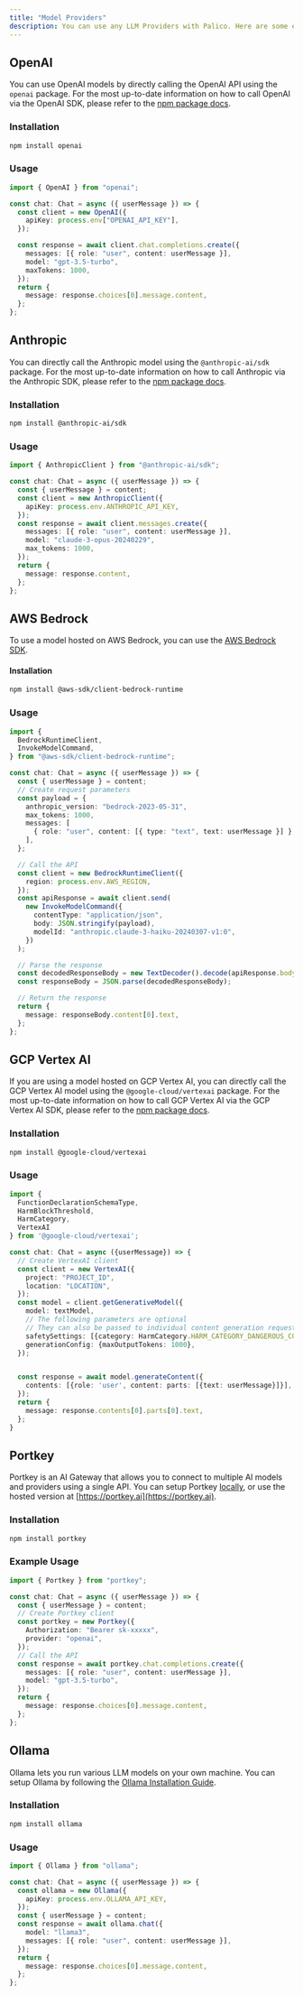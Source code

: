 ```yaml
---
title: "Model Providers"
description: You can use any LLM Providers with Palico. Here are some examples of popular LLM providers.
---
```


## OpenAI

You can use OpenAI models by directly calling the OpenAI API using the `openai` package. For the most up-to-date information on how to call OpenAI via the OpenAI SDK, please refer to the [npm package docs](https://www.npmjs.com/package/openai).

### Installation

```bash
npm install openai
```

### Usage

```typescript
import { OpenAI } from "openai";

const chat: Chat = async ({ userMessage }) => {
  const client = new OpenAI({
    apiKey: process.env["OPENAI_API_KEY"],
  });

  const response = await client.chat.completions.create({
    messages: [{ role: "user", content: userMessage }],
    model: "gpt-3.5-turbo",
    maxTokens: 1000,
  });
  return {
    message: response.choices[0].message.content,
  };
};
```

## Anthropic

You can directly call the Anthropic model using the `@anthropic-ai/sdk` package. For the most up-to-date information on how to call Anthropic via the Anthropic SDK, please refer to the [npm package docs](https://www.npmjs.com/package/@anthropic-ai/sdk).

### Installation

```bash
npm install @anthropic-ai/sdk
```

### Usage

```typescript
import { AnthropicClient } from "@anthropic-ai/sdk";

const chat: Chat = async ({ userMessage }) => {
  const { userMessage } = content;
  const client = new AnthropicClient({
    apiKey: process.env.ANTHROPIC_API_KEY,
  });
  const response = await client.messages.create({
    messages: [{ role: "user", content: userMessage }],
    model: "claude-3-opus-20240229",
    max_tokens: 1000,
  });
  return {
    message: response.content,
  };
};
```

## AWS Bedrock

To use a model hosted on AWS Bedrock, you can use the [AWS Bedrock SDK](https://docs.aws.amazon.com/sdk-for-javascript/v3/developer-guide/javascript_bedrock-runtime_code_examples.html).

#### Installation

```bash
npm install @aws-sdk/client-bedrock-runtime
```

### Usage

```typescript
import {
  BedrockRuntimeClient,
  InvokeModelCommand,
} from "@aws-sdk/client-bedrock-runtime";

const chat: Chat = async ({ userMessage }) => {
  const { userMessage } = content;
  // Create request parameters
  const payload = {
    anthropic_version: "bedrock-2023-05-31",
    max_tokens: 1000,
    messages: [
      { role: "user", content: [{ type: "text", text: userMessage }] },
    ],
  };

  // Call the API
  const client = new BedrockRuntimeClient({
    region: process.env.AWS_REGION,
  });
  const apiResponse = await client.send(
    new InvokeModelCommand({
      contentType: "application/json",
      body: JSON.stringify(payload),
      modelId: "anthropic.claude-3-haiku-20240307-v1:0",
    })
  );

  // Parse the response
  const decodedResponseBody = new TextDecoder().decode(apiResponse.body);
  const responseBody = JSON.parse(decodedResponseBody);

  // Return the response
  return {
    message: responseBody.content[0].text,
  };
};
```

## GCP Vertex AI

If you are using a model hosted on GCP Vertex AI, you can directly call the GCP Vertex AI model using the `@google-cloud/vertexai` package. For the most up-to-date information on how to call GCP Vertex AI via the GCP Vertex AI SDK, please refer to the [npm package docs](https://www.npmjs.com/package/@google-cloud/vertexai).

### Installation

```bash
npm install @google-cloud/vertexai
```

### Usage

```typescript
import {
  FunctionDeclarationSchemaType,
  HarmBlockThreshold,
  HarmCategory,
  VertexAI
} from '@google-cloud/vertexai';

const chat: Chat = async ({userMessage}) => {
  // Create VertexAI client
  const client = new VertexAI({
    project: "PROJECT_ID",
    location: "LOCATION",
  });
  const model = client.getGenerativeModel({
    model: textModel,
    // The following parameters are optional
    // They can also be passed to individual content generation requests
    safetySettings: [{category: HarmCategory.HARM_CATEGORY_DANGEROUS_CONTENT, threshold: HarmBlockThreshold.BLOCK_MEDIUM_AND_ABOVE}],
    generationConfig: {maxOutputTokens: 1000},
  });


  const response = await model.generateContent({
    contents: [{role: 'user', content: parts: [{text: userMessage}]}],
  });
  return {
    message: response.contents[0].parts[0].text,
  };
}
```

## Portkey

Portkey is an AI Gateway that allows you to connect to multiple AI models and providers using a single API. You can setup Portkey [locally](https://github.com/Portkey-AI/gateway), or use the hosted version at [https://portkey.ai](https://portkey.ai).

### Installation

```bash
npm install portkey
```

### Example Usage

```typescript
import { Portkey } from "portkey";

const chat: Chat = async ({ userMessage }) => {
  const { userMessage } = content;
  // Create Portkey client
  const portkey = new Portkey({
    Authorization: "Bearer sk-xxxxx",
    provider: "openai",
  });
  // Call the API
  const response = await portkey.chat.completions.create({
    messages: [{ role: "user", content: userMessage }],
    model: "gpt-3.5-turbo",
  });
  return {
    message: response.choices[0].message.content,
  };
};
```

## Ollama

Ollama lets you run various LLM models on your own machine. You can setup Ollama by following the [Ollama Installation Guide](https://github.com/ollama/ollama).

### Installation

```bash
npm install ollama
```

### Usage

```typescript
import { Ollama } from "ollama";

const chat: Chat = async ({ userMessage }) => {
  const ollama = new Ollama({
    apiKey: process.env.OLLAMA_API_KEY,
  });
  const { userMessage } = content;
  const response = await ollama.chat({
    model: "llama3",
    messages: [{ role: "user", content: userMessage }],
  });
  return {
    message: response.choices[0].message.content,
  };
};
```
